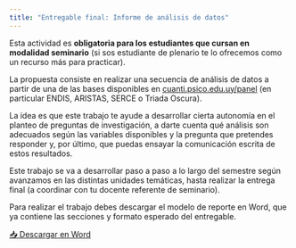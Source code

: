```yaml
---
title: "Entregable final: Informe de análisis de datos"
---
```


Esta actividad es **obligatoria para los estudiantes que cursan en modalidad seminario** (si sos estudiante de plenario te lo ofrecemos como un recurso más para practicar).

La propuesta consiste en realizar una secuencia de análisis de datos a partir de una de las bases disponibles en [cuanti.psico.edu.uy/panel](http://cuanti.psico.edu.uy/panel) (en particular ENDIS, ARISTAS, SERCE o Triada Oscura).

La idea es que este trabajo te ayude a desarrollar cierta autonomía en el planteo de preguntas de investigación, a darte cuenta qué análisis son adecuados según las variables disponibles y la pregunta que pretendes responder y, por último, que puedas ensayar la comunicación escrita de estos resultados.

Este trabajo se va a desarrollar paso a paso a lo largo del semestre según avanzamos en las distintas unidades temáticas, hasta realizar la entrega final (a coordinar con tu docente referente de seminario).

Para realizar el trabajo debes descargar el modelo de reporte en Word, que ya contiene las secciones y formato esperado del entregable.

[📥 Descargar en Word](descargables/entregable.docx)
